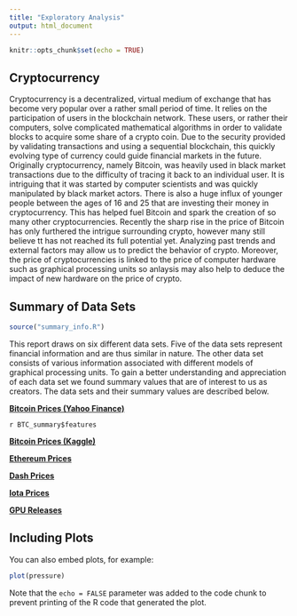 ```yaml
---
title: "Exploratory Analysis"
output: html_document
---
```


```r
knitr::opts_chunk$set(echo = TRUE)
```

## Cryptocurrency 

Cryptocurrency is a decentralized, virtual medium of exchange that has become very popular over a rather small period of time. It relies on the participation of users in the blockchain network. These users, or rather their computers, solve complicated mathematical algorithms in order to validate blocks to acquire some share of a crypto coin. Due to the security provided by validating transactions and using a sequential blockchain, this quickly evolving type of currency could guide financial markets in the future. Originally cryptocurrency, namely Bitcoin, was heavily used in black market transactions due to the difficulty of tracing it back to an individual user. It is intriguing that it was started by computer scientists and was quickly manipulated by black market actors. There is also a huge influx of younger people between the ages of 16 and 25 that are investing their money in cryptocurrency. This has helped fuel Bitcoin and spark the creation of so many other cryptocurrencies. Recently the sharp rise in the price of Bitcoin has only furthered the intrigue surrounding crypto, however many still believe tt has not reached its full potential yet. Analyzing past trends and external factors may allow us to predict the behavior of crypto. Moreover, the price of cryptocurrencies is linked to the price of computer hardware such as graphical processing units so anlaysis may also help to deduce the impact of new hardware on the price of crypto. 

## Summary of Data Sets 
```r
source("summary_info.R")
```
This report draws on six different data sets. Five of the data sets represent financial information and are thus similar in nature. The other data set consists of various information associated with different models of graphical processing units. To gain a better understanding and appreciation of each data set we found summary values that are of interest to us as creators. The data sets and their summary values are described below. 

[**Bitcoin Prices (Yahoo Finance)**](https://raw.githubusercontent.com/cjrieth/AC-5GroupProject/main/data/BTC-USD-YAHOO.csv)

`r BTC_summary$features`

[**Bitcoin Prices (Kaggle)**](https://raw.githubusercontent.com/cjrieth/AC-5GroupProject/main/data/kaggle_crypto_data/bitcoin_price.csv)

[**Ethereum Prices**](https://raw.githubusercontent.com/cjrieth/AC-5GroupProject/main/data/kaggle_crypto_data/ethereum_price.csv)

[**Dash Prices**](https://raw.githubusercontent.com/cjrieth/AC-5GroupProject/main/data/kaggle_crypto_data/iota_price.csv)

[**Iota Prices**](https://raw.githubusercontent.com/cjrieth/AC-5GroupProject/main/data/kaggle_crypto_data/iota_price.csv)

[**GPU Releases**](https://raw.githubusercontent.com/cjrieth/AC-5GroupProject/main/data/gpu-cpu-history-kaggle/All_GPUs.csv)

## Including Plots

You can also embed plots, for example:

```r
plot(pressure)
```

Note that the `echo = FALSE` parameter was added to the code chunk to prevent printing of the R code that generated the plot.

